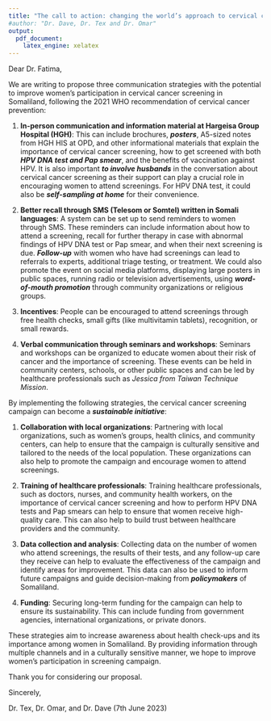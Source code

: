 ```yaml
---
title: "The call to action: changing the world’s approach to cervical cancer and a WHO flagship initiative"
#author: "Dr. Dave, Dr. Tex and Dr. Omar"
output: 
  pdf_document:
    latex_engine: xelatex
---
```

<!-- header-includes:
  - \usepackage{sectsty}
  - \allsectionsfont{\Large} -->
Dear Dr. Fatima,

We are writing to propose three communication strategies with the potential to improve women’s participation in cervical cancer screening in Somaliland, following the 2021 WHO recommendation of cervical cancer prevention:

1. **In-person communication and information material at Hargeisa Group Hospital (HGH)**: This can include brochures, ***posters***, A5-sized notes from HGH HIS at OPD, and other informational materials that explain the importance of cervical cancer screening, how to get screened with both ***HPV DNA test and Pap smear***, and the benefits of vaccination against HPV. It is also important ***to involve husbands*** in the conversation about cervical cancer screening as their support can play a crucial role in encouraging women to attend screenings. For HPV DNA test, it could also be ***self-sampling at home*** for their convenience.

2. **Better recall through SMS (Telesom or Somtel) written in Somali languages**: A system can be set up to send reminders to women through SMS. These reminders can include information about how to attend a screening, recall for further therapy in case with abnormal findings of HPV DNA test or Pap smear, and when their next screening is due. ***Follow-up*** with women who have had screenings can lead to referrals to experts, additional triage testing, or treatment. We could also promote the event on social media platforms, displaying large posters in public spaces, running radio or television advertisements, using ***word-of-mouth promotion*** through community organizations or religious groups.

3. **Incentives**: People can be encouraged to attend screenings through free health checks, small gifts (like multivitamin tablets), recognition, or small rewards.

<!--4. **Offering breast ultrasound and pap smear together during a screening campaign** can provide women with the opportunity to have two important health screenings at the same time. This can be more convenient for women and may encourage them to attend the screening. Additionally, offering multiple screenings together can help to raise awareness about the importance of regular health check-ups and preventative care.
**Patient recall:** Implementing a system for recalling patients who have undergone a pap smear test with abnormal findings can help to ensure that they receive appropriate follow-up care and therapy.-->

4. **Verbal communication through seminars and workshops**: Seminars and workshops can be organized to educate women about their risk of cancer and the importance of screening. These events can be held in community centers, schools, or other public spaces and can be led by healthcare professionals such as *Jessica from Taiwan Technique Mission*.


By implementing the following strategies, the cervical cancer screening campaign can become a ***sustainable initiative***:

1. **Collaboration with local organizations**: Partnering with local organizations, such as women’s groups, health clinics, and community centers, can help to ensure that the campaign is culturally sensitive and tailored to the needs of the local population. These organizations can also help to promote the campaign and encourage women to attend screenings.

2. **Training of healthcare professionals**: Training healthcare professionals, such as doctors, nurses, and community health workers, on the importance of cervical cancer screening and how to perform HPV DNA tests and Pap smears can help to ensure that women receive high-quality care. This can also help to build trust between healthcare providers and the community.

3. **Data collection and analysis**: Collecting data on the number of women who attend screenings, the results of their tests, and any follow-up care they receive can help to evaluate the effectiveness of the campaign and identify areas for improvement. This data can also be used to inform future campaigns and guide decision-making from ***policymakers*** of Somaliland.

4. **Funding**: Securing long-term funding for the campaign can help to ensure its sustainability. This can include funding from government agencies, international organizations, or private donors.


These strategies aim to increase awareness about health check-ups and its importance among women in Somaliland. By providing information through multiple channels and in a culturally sensitive manner, we hope to improve women's participation in screening campaign.

Thank you for considering our proposal.

Sincerely,


Dr. Tex, Dr. Omar, and Dr. Dave (7th June 2023)


<!-- comments 
There are several international organizations that may be potential funders for cervical cancer prevention initiatives. Some of these organizations include:

- **World Health Organization (WHO)**: The WHO has a Cervical Cancer Elimination Initiative that aims to eliminate cervical cancer as a public health problem¹.
- **Prevent Cancer Foundation**: The Prevent Cancer Foundation offers Global Grants for projects that aim to improve awareness, screenings, and treatment for cervical and breast cancer in low- and middle-income countries².
- **European Society for Medical Oncology (ESMO)**: ESMO offers research funding opportunities for projects related to gynaecological malignancies, including cervical cancer³.

These organizations may be able to provide funding and support for your cervical cancer screening campaign in Somaliland.

Source: Conversation with Bing, 24/06/2023(1) Cervical Cancer Elimination Initiative - World Health Organization (WHO). https://www.who.int/initiatives/cervical-cancer-elimination-initiative Accessed 24/06/2023.
(2) Global Grants – Prevent Cancer Foundation. https://www.preventcancer.org/programs/our-global-reach/global-grants/ Accessed 24/06/2023.
(3) Cancer Research Grants & Funding | Foundations | Europe | EU - ESMO. https://www.esmo.org/research/research-funding-opportunities/other-research-funding-opportunities/national-research-funds Accessed 24/06/2023.
-->
